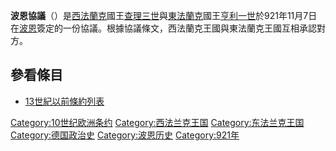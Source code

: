 {{Not|波恩协定|text=2001年通过的[[波恩协定|有关阿富汗的《波恩协定》]]}}{{Expand language|en}}

'''波恩協議'''（{{lang-de|Vertrag von Bonn}}）是[[西法蘭克王國|西法蘭克]]國王[[查理三世_(西法蘭克)|查理三世]]與[[東法蘭克王國|東法蘭克]]國王[[亨利一世_(德意志)|亨利一世]]於921年11月7日在[[波恩|波恩]]簽定的一份協議。根據協議條文，西法蘭克王國與東法蘭克王國互相承認對方。

==參看條目==
*[[13世紀以前條約列表|13世紀以前條約列表]]

{{wikisource}}

{{Euro-hist-stub}}

[[Category:10世纪欧洲条约|Category:10世纪欧洲条约]]
[[Category:西法兰克王国|Category:西法兰克王国]]
[[Category:东法兰克王国|Category:东法兰克王国]]
[[Category:德国政治史|Category:德国政治史]]
[[Category:波恩历史|Category:波恩历史]]
[[Category:921年|Category:921年]]